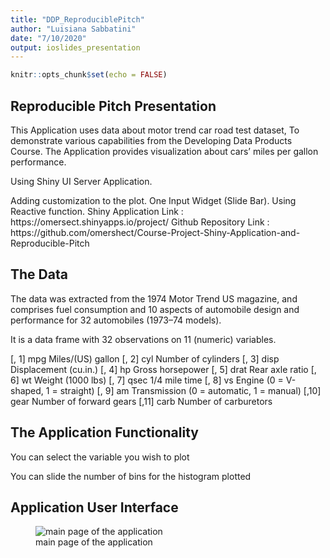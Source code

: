 ```yaml
---
title: "DDP_ReproduciblePitch"
author: "Luisiana Sabbatini"
date: "7/10/2020"
output: ioslides_presentation
---
```


```r
knitr::opts_chunk$set(echo = FALSE)
```

## Reproducible Pitch Presentation

This Application uses data about motor trend car road test dataset, To demonstrate various capabilities from the Developing Data Products Course. The Application provides visualization about cars' miles per gallon performance.

Using Shiny UI Server Application.

Adding customization to the plot.
One Input Widget (Slide Bar).
Using Reactive function.
Shiny Application Link : https://omersect.shinyapps.io/project/ Github Repository Link : https://github.com/omershect/Course-Project-Shiny-Application-and-Reproducible-Pitch

## The Data

The data was extracted from the 1974 Motor Trend US magazine, and comprises fuel consumption and 10 aspects of automobile design and performance for 32 automobiles (1973–74 models).

It is a data frame with 32 observations on 11 (numeric) variables.

[, 1]	mpg	Miles/(US) gallon
[, 2]	cyl	Number of cylinders
[, 3]	disp	Displacement (cu.in.)
[, 4]	hp	Gross horsepower
[, 5]	drat	Rear axle ratio
[, 6]	wt	Weight (1000 lbs)
[, 7]	qsec	1/4 mile time
[, 8]	vs	Engine (0 = V-shaped, 1 = straight)
[, 9]	am	Transmission (0 = automatic, 1 = manual)
[,10]	gear	Number of forward gears
[,11]	carb	Number of carburetors

## The Application Functionality
You can select the variable you wish to plot

You can slide the number of bins for the histogram plotted

## Application User Interface
![main page of the application](AppUI.png)

